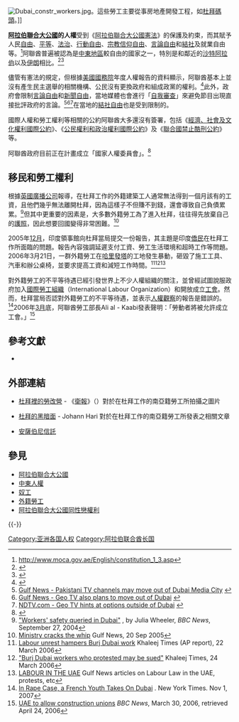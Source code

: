 {{Expand language|1=en|time=2021-11-14T00:56:33+00:00}}
{{noteTA
|T = zh-hans:阿拉伯联合酋长国人权;zh-hk:阿拉伯聯合酋長國人權;zh-tw:阿拉伯聯合大公國人權;
|G1 = 地名
}}
[[File:Dubai_constr_workers.jpg|thumb]]。這些勞工主要從事房地產開發工程，如[[杜拜碼頭|杜拜碼頭]]。]]

'''[[阿拉伯联合酋长国|阿拉伯聯合大公國]]的人權'''受到《[[阿拉伯聯合大公國憲法|阿拉伯聯合大公國憲法]]》的保護及約束，而其賦予人民[[自由|自由]]、[[平等|平等]]、[[法治|法治]]、[[行動自由|行動自由]]、[[宗教信仰|宗教信仰自由]]、[[言論自由|言論自由]]和[[結社|結社]]及就業自由等。<ref>http://www.moca.gov.ae/English/constitution_1_3.asp{{dead link|date=2018年5月 |bot=InternetArchiveBot |fix-attempted=yes }}</ref>阿聯酋普遍被認為是[[中東地區|中東地區]]較自由的國家之一，特別是和鄰近的[[沙特阿拉伯|沙特阿拉伯]]以及[[伊朗|伊朗]]相比。<ref name=hrw>{{Cite web |url=http://news.bbc.co.uk/2/hi/business/4861540.stm |title=UAE to Allow Construction Unions |access-date=2010-10-16 |archive-date=2006-04-23 |archive-url=https://web.archive.org/web/20060423122628/http://news.bbc.co.uk/2/hi/business/4861540.stm |dead-url=no }}</ref><ref name="dubaifire">{{Cite web |url=http://news.bbc.co.uk/2/hi/middle_east/6277613.stm |title=Dubai Fire Investigation Launched |access-date=2010-10-16 |archive-date=2009-09-29 |archive-url=https://web.archive.org/web/20090929224627/http://news.bbc.co.uk/2/hi/middle_east/6277613.stm |dead-url=no }}</ref>

儘管有憲法的規定，但根據[[美國國務院|美國國務院]]年度人權報告的資料顯示，阿聯酋基本上並沒有產生民主選舉的相關機構、公民沒有更換政府和組成政黨的權利。<ref>{{Cite web |url=http://www.state.gov/g/drl/rls/hrrpt/2008/nea/119129.htm |title=存档副本 |access-date=2010-10-17 |archive-date=2012-01-13 |archive-url=https://web.archive.org/web/20120113120309/http://www.state.gov/g/drl/rls/hrrpt/2008/nea/119129.htm |dead-url=no }}</ref>此外，政府會限制[[言論自由|言論自由]]和[[新聞自由|新聞自由]]，當地媒體也會進行「[[自我審查|自我審查]]」來避免節目出現直接批評政府的言論。<ref>[http://archive.gulfnews.com/indepth/pak_emergency/more_stories/10169767.html Gulf News - Pakistani TV channels may move out of Dubai Media City] {{webarchive|url=https://web.archive.org/web/20080422054301/http://archive.gulfnews.com/indepth/pak_emergency/more_stories/10169767.html |date=2008-04-22 }}</ref><ref>[http://archive.gulfnews.com/articles/07/11/25/10170154.html Gulf News - Geo TV also plans to move out of Dubai] {{webarchive|url=https://web.archive.org/web/20080401105222/http://archive.gulfnews.com/articles/07/11/25/10170154.html |date=2008-04-01 }}</ref><ref>[http://www.ndtv.com/convergence/ndtv/story.aspx?id=NEWEN20070033255&ch=11/18/2007%208:27:00%20PM NDTV.com - Geo TV hints at options outside of Dubai] {{webarchive|url=https://web.archive.org/web/20090220150253/http://www.ndtv.com/convergence/ndtv/story.aspx?id=NEWEN20070033255&ch=11%2F18%2F2007%208%3A27%3A00%20PM |date=2009-02-20 }}</ref>在當地的[[結社自由|結社自由]]也是受到限制的。

國際人權和勞工權利等相關的公約阿聯酋大多還沒有簽署，包括《[[經濟、社會及文化權利國際公約|經濟、社會及文化權利國際公約]]》、《[[公民權利和政治權利國際公約|公民權利和政治權利國際公約]]》及《[[聯合國禁止酷刑公約|聯合國禁止酷刑公約]]》等。

阿聯酋政府目前正在計畫成立「國家人權委員會」。<ref>{{Cite web |url=http://www.uaeinteract.com/uaeint_misc/pdf_2009/ |title=存档副本 |access-date=2010-10-17 |archive-url=https://web.archive.org/web/20101012020418/http://www.uaeinteract.com/uaeint_misc/pdf_2009/ |archive-date=2010-10-12 |dead-url=yes }}</ref>

== 移民和勞工權利 ==
根據[[英國廣播公司|英國廣播公司]]報導，在杜拜工作的外籍建築工人通常無法得到一個月該有的工資，且他們幾乎無法離開杜拜，因為這樣子不但賺不到錢，還會導致自己負債累累。<ref>[http://news.bbc.co.uk/1/hi/world/middle_east/3694894.stm "Workers' safety queried in Dubai"] {{Wayback|url=http://news.bbc.co.uk/1/hi/world/middle_east/3694894.stm |date=20070910165118 }}, by Julia Wheeler, ''BBC News'', September 27, 2004</ref>但其中更重要的因素是，大多數外籍勞工為了進入杜拜，往往得先放棄自己的[[護照|護照]]，因此想要回國變得非常困難。<ref>[http://archive.gulfnews.com/articles/05/09/20/182637.html Ministry cracks the whip] {{webarchive|url=https://web.archive.org/web/20080209154552/http://archive.gulfnews.com/articles/05/09/20/182637.html |date=2008-02-09 }} Gulf News, 20 Sep 2005</ref>

2005年[[2005年12月|12月]]，印度領事館向杜拜當局提交一份報告，其主題是印度[[僑民|僑民]]在杜拜工作所面臨的問題。報告內容強調延遲支付工資、勞工生活環境和超時工作等問題。2006年3月21日，一群外籍勞工在[[哈里發塔|哈里發塔]]的工地發生暴動，砸毀了施工工具、汽車和辦公桌椅，並要求提高工資和減短工作時間。<ref>[http://www.khaleejtimes.com/DisplayArticle.asp?xfile=data/theuae/2006/March/theuae_March745.xml&section=theuae Labour unrest hampers Burj Dubai work] {{Wayback|url=http://www.khaleejtimes.com/DisplayArticle.asp?xfile=data%2Ftheuae%2F2006%2FMarch%2Ftheuae_March745.xml&section=theuae |date=20141129023343 }} Khaleej Times (AP report), 22 March 2006</ref><ref>[http://www.khaleejtimes.com/DisplayArticle.asp?xfile=data/theuae/2006/March/theuae_March779.xml&section=theuae&col= "Burj Dubai workers who protested may be sued"] {{Wayback|url=http://www.khaleejtimes.com/DisplayArticle.asp?xfile=data%2Ftheuae%2F2006%2FMarch%2Ftheuae_March779.xml&section=theuae&col= |date=20130816045524 }} Khaleej Times, 24 March 2006</ref><ref>[http://www.gulfnews.com/indepth/labour/index.html LABOUR IN THE UAE] {{webarchive|url=https://web.archive.org/web/20080217032430/http://www.gulfnews.com/indepth/labour/index.html |date=2008-02-17 }} Gulf News articles on Labour Law in the UAE, protests, etc</ref>

對外籍勞工的不平等待遇已經引發世界上不少人權組織的關注，並曾經試圖說服政府加入[[國際勞工組織|國際勞工組織]]（International Labour Organization）和開放成立[[工會|工會]]。然而，杜拜當局否認對外籍勞工的不平等待遇，並表示[[人權觀察|人權觀察]]的報告是錯誤的。<ref name=nov1rapecase>[http://www.nytimes.com/2007/11/01/world/middleeast/01dubai.html?pagewanted=2&ei=5087&em&en=a89b7518628ebf83&ex=1194062400 In Rape Case, a French Youth Takes On Dubai] {{Wayback|url=http://www.nytimes.com/2007/11/01/world/middleeast/01dubai.html?pagewanted=2&ei=5087&em&en=a89b7518628ebf83&ex=1194062400 |date=20191031182933 }}.  New York Times.  Nov 1, 2007</ref>2006年[[2006年3月|3月]]底，阿聯酋勞工部長Ali al - Kaabi發表聲明：「勞動者將被允許成立工會。」<ref>[http://news.bbc.co.uk/2/hi/business/4861540.stm UAE to allow construction unions] {{Wayback|url=http://news.bbc.co.uk/2/hi/business/4861540.stm |date=20060423122628 }} ''BBC News'', March 30, 2006, retrieved April 24, 2006</ref>

== 參考文獻 ==
{{Reflist|2}}
*{{loc}}

== 外部連結 ==
{{Commons category|Human rights in Dubai}}
* {{en}}[http://www.guardian.co.uk/global/gallery/2008/oct/08/1?lightbox=1 杜拜裡的勞改營] {{Wayback|url=http://www.guardian.co.uk/global/gallery/2008/oct/08/1?lightbox=1 |date=20121213104732 }}- 《[[衛報|衛報]]》（{{lang|en|''The Guardian''}}）對於在杜拜工作的南亞籍勞工所拍攝之圖片
* {{en}}[http://www.independent.co.uk/opinion/commentators/johann-hari/the-dark-side-of-dubai-1664368.html 杜拜的黑暗面] {{Wayback|url=http://www.independent.co.uk/opinion/commentators/johann-hari/the-dark-side-of-dubai-1664368.html |date=20120724174145 }} - Johann Hari 對於在杜拜工作的南亞籍勞工所發表之相關文章
* {{en}}[http://www.ansarburney.org 安薩伯尼信託] {{Wayback|url=http://www.ansarburney.org/ |date=20100722064341 }}

== 參見 ==
* [[阿拉伯聯合大公國|阿拉伯聯合大公國]]
* [[中東人權|中東人權]]
* [[奴隸制度|奴工]]
* [[外籍勞工|外籍勞工]]
* [[阿拉伯聯合大公國同性戀權利|阿拉伯聯合大公國同性戀權利]]

{{-}}
{{亞洲題目|人權}}
[[Category:亚洲各国人权|Category:亚洲各国人权]]
[[Category:阿拉伯联合酋长国|Category:阿拉伯联合酋长国]]